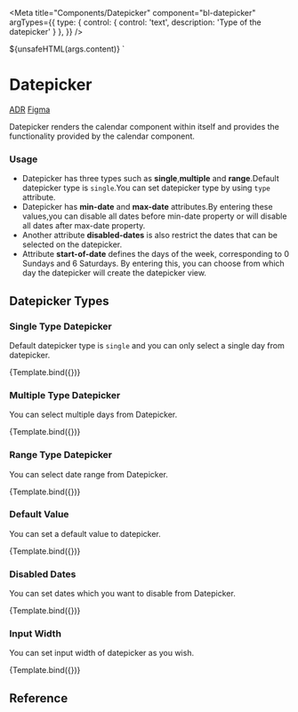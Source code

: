 
<Meta
  title="Components/Datepicker"
  component="bl-datepicker"
  argTypes={{
    type: {
      control: {
        control: 'text',
        description: 'Type of the datepicker'
      }
    },
  }}
/>

  <bl-datepicker
    label=${ifDefined(args.label)}
    placeholder=${ifDefined(args.placeholder)}
    type=${ifDefined(args.type)}
    min-date=${ifDefined(args.minDate)}
    max-date=${ifDefined(args.maxDate)}
    start-of-week=${ifDefined(args.startOfWeek)}
    locale=${ifDefined(args.locale)}
    value=${ifDefined(args.value)}
    style=${ifDefined(args.style)}
    disabled-dates=${ifDefined(args.disabledDates)}>${unsafeHTML(args.content)}
  </bl-datepicker>`




# Datepicker

<bl-badge icon="document">[ADR](https://github.com/Trendyol/baklava/issues/894)</bl-badge>
  <bl-badge
  icon="puzzle">[Figma](https://www.figma.com/file/RrcLH0mWpIUy4vwuTlDeKN/Baklava-Design-Guide?type=design&node-id=1412-8914&mode=design&t=b0kU7tBfJQFvz2at-0)</bl-badge>

Datepicker renders the calendar component within itself and provides the functionality provided by the calendar component.

### Usage

* Datepicker has three types such as **single**,**multiple** and **range**.Default datepicker type is `single`.You can set datepicker type by using `type` attribute.
* Datepicker has **min-date** and **max-date** attributes.By entering these values,you can disable all dates before min-date property or will disable all dates after max-date property.
* Another attribute **disabled-dates** is also restrict the dates that can be selected on the datepicker.
* Attribute **start-of-date** defines the days of the week, corresponding to 0 Sundays and 6 Saturdays. By entering this, you can choose from which day the datepicker will create the datepicker view.


## Datepicker Types

### Single Type Datepicker

Default datepicker type is `single` and you can only select a single day from datepicker.

<Canvas>
  <Story name="Single Type Datepicker"
         args={{ type: 'single', label: 'Single Datepicker', placeholder: 'Select a date' }}>
    {Template.bind({})}
  </Story>
</Canvas>

### Multiple Type Datepicker

You can select multiple days from Datepicker.

<Canvas>
  <Story name="Multiple Type Datepicker" args={{
    type: 'multiple',
    label: 'Multiple Datepicker',
    placeholder: 'Select multiple dates',
  }}>
    {Template.bind({})}
  </Story>
</Canvas>

### Range Type Datepicker

You can select date range from Datepicker.

<Canvas>
  <Story name="Range Type Datepicker"
         args={{ type: 'range', label: 'Range Datepicker', placeholder: 'Select date range' }}>
    {Template.bind({})}
  </Story>
</Canvas>

### Default Value

You can set a default value to datepicker.

<Canvas>
  <Story name="Set Value" args={{
    type: 'single',
    label: 'Single Datepicker',
    placeholder: 'Set default value',
    value: new Date(new Date().getFullYear(), new Date().getMonth(), new Date().getDate() + 2)
  }}>
    {Template.bind({})}
  </Story>
</Canvas>

### Disabled Dates

You can set dates which you want to disable from Datepicker.

<Canvas>
  <Story name="Disabled Dates" args={{
    type: 'multiple',
    label: 'Multiple Datepicker',
    placeholder: 'Set disabled dates',
    disabledDates: new Date(new Date().getFullYear(), new Date().getMonth(), new Date().getDate() + 2)
  }}>
    {Template.bind({})}
  </Story>
</Canvas>

### Input Width

You can set input width of datepicker as you wish.

<Canvas>
  <Story name="İnput Width"
         args={{
           type: 'single',
           label: 'Change input width',
           placeholder: 'Set input width',
           style: '--bl-datepicker-input-width: 200px;'
         }}>
    {Template.bind({})}
  </Story>
</Canvas>

## Reference

<ArgsTable of="bl-datepicker" />
